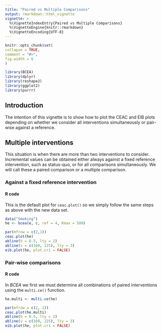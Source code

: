 ```yaml
---
title: "Paired vs Multiple Comparisons"
output: rmarkdown::html_vignette
vignette: >
  %\VignetteIndexEntry{Paired vs Multiple Comparisons}
  %\VignetteEngine{knitr::rmarkdown}
  %\VignetteEncoding{UTF-8}
---
```

  
```r
knitr::opts_chunk$set(
collapse = TRUE,
comment = "#>",
fig.width = 6
)
```

```r
library(BCEA)
library(dplyr)
library(reshape2)
library(ggplot2)
library(purrr)
```

## Introduction

The intention of this vignette is to show how to plot the CEAC and EIB plots depending on whether we consider all interventions simultaneously or pair-wise against a reference.

## Multiple interventions

This situation is when there are more than two interventions to consider.
Incremental values can be obtained either always against a fixed reference intervention, such as status-quo, or for all comparisons simultaneously.
We will call these a paired comparison or a multiple comparison.

### Against a fixed reference intervention

#### R code

This is the default plot for `ceac.plot()` so we simply follow the same steps as above with the new data set.

```r
data("Smoking")
he <- bcea(e, c, ref = 4, Kmax = 500)
```

```r
par(mfrow = c(2,1))
ceac.plot(he)
abline(h = 0.5, lty = 2)
abline(v = c(160, 225), lty = 3)
eib.plot(he, plot.cri = FALSE)
```


### Pair-wise comparisons

#### R code

In _BCEA_ we first we must determine all combinations of paired interventions using the `multi.ce()` function.

```r
he.multi <- multi.ce(he)
```

```r
par(mfrow = c(2, 1))
ceac.plot(he.multi)
abline(h = 0.5, lty = 2)
abline(v = c(160, 225), lty = 3)
eib.plot(he, plot.cri = FALSE)
```

